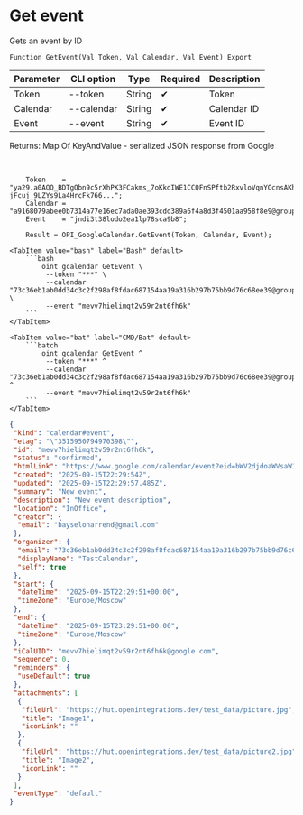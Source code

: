 ﻿---
sidebar_position: 3
description: Get event and other functions to work with Google Calendar in the Open Integration Package, a free open-source integration library for 1C:Enterprise 8, OneScript and CLI
keywords: [1C, 1С, 1С:Enterprise, 1С:Enterprise 8.3, API, Integration, Services, Exchange, OneScript, CLI, Google Calendar]
---


# Get event
 Gets an event by ID



`Function GetEvent(Val Token, Val Calendar, Val Event) Export`

  | Parameter | CLI option | Type | Required | Description |
  |-|-|-|-|-|
  | Token | --token | String | &#x2714; | Token |
  | Calendar | --calendar | String | &#x2714; | Calendar ID |
  | Event | --event | String | &#x2714; | Event ID |

  
  Returns:  Map Of KeyAndValue - serialized JSON response from Google

<br/>



```bsl title="1C:Enterprise/OneScript code example"
    Token    = "ya29.a0AQQ_BDTgQbn9c5rXhPK3FCakms_7oKkdIWE1CCQFnSPftb2RxvloVqnYOcnsAKhXrD0Gq8Tz2Kgn5IBXG5E25uksZfvvTtXob-jFcuj_9LZYs9La4HrcFk766...";
    Calendar = "a9168079abee0b7314a77e16ec7ada0ae393cdd389a6f4a8d3f4501aa958f8e9@group.calendar.google.com";
    Event    = "jndi3t38lodo2ea1lp78sca9b8";

    Result = OPI_GoogleCalendar.GetEvent(Token, Calendar, Event);
```
 

 <Tabs>
  
    <TabItem value="bash" label="Bash" default>
        ```bash
            oint gcalendar GetEvent \
             --token "***" \
             --calendar "73c36eb1ab0dd34c3c2f298af8fdac687154aa19a316b297b75bb9d76c68ee39@group.calendar.google.com" \
             --event "mevv7hielimqt2v59r2nt6fh6k"
        ```
    </TabItem>
  
    <TabItem value="bat" label="CMD/Bat" default>
        ```batch
            oint gcalendar GetEvent ^
             --token "***" ^
             --calendar "73c36eb1ab0dd34c3c2f298af8fdac687154aa19a316b297b75bb9d76c68ee39@group.calendar.google.com" ^
             --event "mevv7hielimqt2v59r2nt6fh6k"
        ```
    </TabItem>
</Tabs>


```json title="Result"
{
 "kind": "calendar#event",
 "etag": "\"3515950794970398\"",
 "id": "mevv7hielimqt2v59r2nt6fh6k",
 "status": "confirmed",
 "htmlLink": "https://www.google.com/calendar/event?eid=bWV2djdoaWVsaW1xdDJ2NTlyMm50NmZoNmsgNzNjMzZlYjFhYjBkZDM0YzNjMmYyOThhZjhmZGFjNjg3MTU0YWExOWEzMTZiMjk3Yjc1YmI5ZDc2YzY4ZWUzOUBn",
 "created": "2025-09-15T22:29:54Z",
 "updated": "2025-09-15T22:29:57.485Z",
 "summary": "New event",
 "description": "New event description",
 "location": "InOffice",
 "creator": {
  "email": "bayselonarrend@gmail.com"
 },
 "organizer": {
  "email": "73c36eb1ab0dd34c3c2f298af8fdac687154aa19a316b297b75bb9d76c68ee39@group.calendar.google.com",
  "displayName": "TestCalendar",
  "self": true
 },
 "start": {
  "dateTime": "2025-09-15T22:29:51+00:00",
  "timeZone": "Europe/Moscow"
 },
 "end": {
  "dateTime": "2025-09-15T23:29:51+00:00",
  "timeZone": "Europe/Moscow"
 },
 "iCalUID": "mevv7hielimqt2v59r2nt6fh6k@google.com",
 "sequence": 0,
 "reminders": {
  "useDefault": true
 },
 "attachments": [
  {
   "fileUrl": "https://hut.openintegrations.dev/test_data/picture.jpg",
   "title": "Image1",
   "iconLink": ""
  },
  {
   "fileUrl": "https://hut.openintegrations.dev/test_data/picture2.jpg",
   "title": "Image2",
   "iconLink": ""
  }
 ],
 "eventType": "default"
}
```
